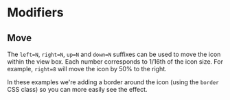 
# Modifiers

## Move

The `left=N`, `right=N`, `up=N` and `down=N` suffixes can be used to move the
icon within the view box. Each number corresponds to 1/16th of the icon size.
For example, `right=8` will move the icon by 50% to the right.

In these examples we&apos;re adding a border around the icon (using the
`border` CSS class) so you can more easily see the effect.

<Icons names="arrow-left=8.border arrow-left=4.border arrow.border arrow-right=4.border arrow-right=8.border"/>
<Icons names="arrow-up=8.border arrow-up=4.border arrow.border arrow-down=4.border arrow-down=8.border"/>
